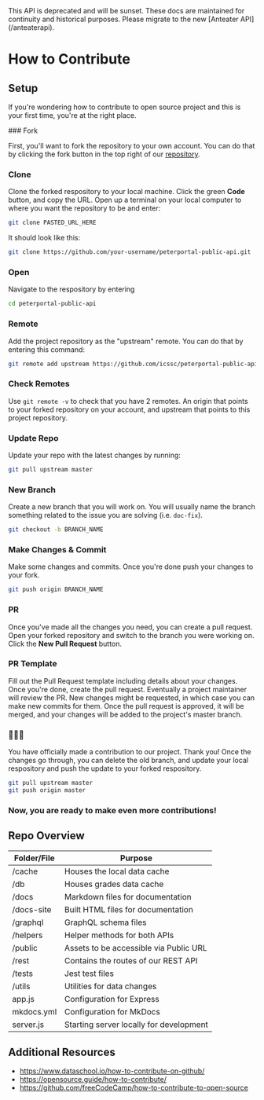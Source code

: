 
<Callout type="error" emoji="️🚫">
  This API is deprecated and will be sunset. These docs are maintained for continuity and historical
  purposes. Please migrate to the new [Anteater API](/anteaterapi).
</Callout>

# How to Contribute

## Setup

If you're wondering how to contribute to open source project and this is your first time, you're at the right place.

<Steps>
### Fork

First, you'll want to fork the repository to your own account. You can do that by clicking the fork button in the top right of our [repository](https://github.com/icssc/peterportal-public-api).

### Clone

Clone the forked respository to your local machine. Click the green **Code** button, and copy the URL. Open up a terminal on your local computer to where you want the repository to be and enter:

```bash
git clone PASTED_URL_HERE
```

It should look like this:

```bash
git clone https://github.com/your-username/peterportal-public-api.git
```

### Open

Navigate to the respository by entering

```bash
cd peterportal-public-api
```

### Remote

Add the project repository as the "upstream" remote. You can do that by entering this command:

```bash
git remote add upstream https://github.com/icssc/peterportal-public-api.git
```

### Check Remotes

Use `git remote -v` to check that you have 2 remotes. An origin that points to your forked repository on your account, and upstream that points to this project repository.

### Update Repo

Update your repo with the latest changes by running:

```bash
git pull upstream master
```

### New Branch

Create a new branch that you will work on. You will usually name the branch something related to the issue you are solving (i.e. `doc-fix`).

```bash
git checkout -b BRANCH_NAME
```

### Make Changes & Commit

Make some changes and commits. Once you're done push your changes to your fork.

```bash
git push origin BRANCH_NAME
```

### PR

Once you've made all the changes you need, you can create a pull request. Open your forked repository and switch to the branch you were working on. Click the **New Pull Request** button.

### PR Template

Fill out the Pull Request template including details about your changes. Once you're done, create the pull request. Eventually a project maintainer will review the PR. New changes might be requested, in which case you can make new commits for them. Once the pull request is approved, it will be merged, and your changes will be added to the project's master branch.

### 🎉🎉🎉

You have officially made a contribution to our project. Thank you! Once the changes go through, you can delete the old branch, and update your local respository and push the update to your forked respository.

```bash
git pull upstream master
git push origin master
```

### Now, you are ready to make even more contributions!

</Steps>

## Repo Overview

| Folder/File | Purpose                                 |
| ----------- | --------------------------------------- |
| /cache      | Houses the local data cache             |
| /db         | Houses grades data cache                |
| /docs       | Markdown files for documentation        |
| /docs-site  | Built HTML files for documentation      |
| /graphql    | GraphQL schema files                    |
| /helpers    | Helper methods for both APIs            |
| /public     | Assets to be accessible via Public URL  |
| /rest       | Contains the routes of our REST API     |
| /tests      | Jest test files                         |
| /utils      | Utilities for data changes              |
| app.js      | Configuration for Express               |
| mkdocs.yml  | Configuration for MkDocs                |
| server.js   | Starting server locally for development |

## Additional Resources

- https://www.dataschool.io/how-to-contribute-on-github/
- https://opensource.guide/how-to-contribute/
- https://github.com/freeCodeCamp/how-to-contribute-to-open-source
